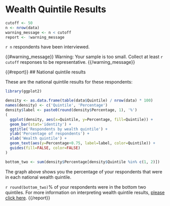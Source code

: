 # Wealth Quintile Results

```r
cutoff <- 50
n <- nrow(data)
warning_message <- n < cutoff
report <- !warning_message
```

`r n` respondents have been interviewed.

{{#warning_message}}
Warning: Your sample is too small. Collect at least `r cutoff` responses to be representative.
{{/warning_message}}

{{#report}}
## National quintile results

These are the national quintile results for these respondents: 

```r
library(ggplot2)

density <- as.data.frame(table(data$Quintile) / nrow(data) * 100)
names(density) <- c('Quintile', 'Percentage')
density$label <- paste0(round(density$Percentage, 1), '%')
(
  ggplot(density, aes(x=Quintile, y=Percentage, fill=Quintile)) + 
  geom_bar(stat='identity') + 
  ggtitle('Respondents by wealth quintile') + 
  ylab('Percentage of respondents') + 
  xlab('Wealth quintile') + 
  geom_text(aes(y=Percentage+0.75, label=label, color=Quintile)) + 
  guides(fill=FALSE, color=FALSE)
)

bottom_two <- sum(density$Percentage[density$Quintile %in% c(1, 2)])
```

The graph above shows you the percentage of your respondents that were in each national wealth quintile.

`r round(bottom_two)`% of your respondents were in the bottom two quintiles. For more information on interpreting wealth quintile results, [please click here](http://somestaticlink).
{{/report}}